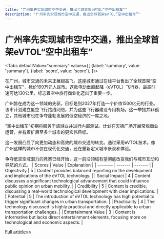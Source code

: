 ```yaml
---
title: "广州率先实现城市空中交通，推出全球首架eVTOL“空中出租车”"
description: "广州率先实现城市空中交通，推出全球首架eVTOL“空中出租车”"
---
```



# 广州率先实现城市空中交通，推出全球首架eVTOL“空中出租车”


<Tabs
	defaultValue="summary"
	values={[
	{label: 'summary', value: 'summary'},
	{label: 'score', value: 'score'},
]}>
<TabItem value="summary">


在广州，城市交通的未来正展翅高飞。这座城市通过在线平台售出了全球首架“空中出租车”，标价199万元人民币。这款电动垂直起降（eVTOL）飞行器，最高时速可达130公里，标志着空中旅行商业化迈出了重要一步。

广州旨在成为这一领域的先驱，目标是到2027年打造一个价值1500亿元的行业。该市计划建立低空飞行路线网络，并为这些飞行器建设专用机场。这一举措并非孤立，其他城市也在争夺蓬勃发展的低空经济的一席之地。

“空中出租车”初期将服务于旅游业并进行内部测试。计划在天德广场开展常规商业运营，并有着扩展至多个城市的更宏伟目标。

这一发展凸显了向更加动态和高效的城市交通的转变。通过采用eVTOL技术，像广州这样的城市不仅在现代化交通，还在重新定义城市景观和体验。

争夺低空空域潜力的竞赛已经开始，这一前沿领域有望彻底改变我们与城市互动和导航的方式。
</TabItem>
<TabItem value="score">
	| Scores     | Value   | Explanation |
	| -------- | ------- | ------- |
	| Objectivity  | 5    | Content provides balanced reporting on the development and implications of the eVTOL technology.    |
	| Social Impact | 4     | Content discusses a significant technological advancement that could influence public opinion on urban mobility.    |
	| Credibility    | 5    | Content is credible, discussing a real-world technological development with clear implications.    |
	| Potential    | 5    | The introduction of eVTOL technology has high potential to trigger significant changes in urban transportation.    |
	| Practicality    | 4    | The technology discussed is highly practical and directly applicable to urban transportation challenges.    |
	| Entertainment Value    | 3    | Content is informative but lacks direct entertainment elements, focusing more on technological and economic aspects.    |
</TabItem>
</Tabs>

[Full article>>](https://readhub.cn/topic/8aDSQkii9Qw)
